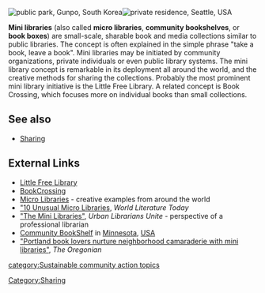 [[File:Minilibrary2.jpg|right|thumb|public park, Gunpo, [[South Korea]]]][[File:Minilibrary1.jpg|right|thumb|private residence, [[Seattle]], [[USA]]]]

'''Mini libraries''' (also called '''micro libraries''', '''community bookshelves''', or '''book boxes''') are small-scale, sharable book and media collections similar to public libraries. The concept is often explained in the simple phrase "take a book, leave a book". Mini libraries may be initiated by community organizations, private individuals or even public library systems. The mini library concept is remarkable in its deployment all around the world, and the creative methods for sharing the collections. Probably the most prominent mini library initiative is the Little Free Library. A related concept is Book Crossing, which focuses more on individual books than small collections.

== See also ==
*[[Sharing]]

== External Links ==

* [http://littlefreelibrary.org Little Free Library]
* [http://www.bookcrossing.com BookCrossing]
* [http://microlibraries.tumblr.com/ Micro Libraries] - creative examples from around the world
* [http://www.worldliteraturetoday.org/2012/july/10-unusual-micro-libraries "10 Unusual Micro Libraries], ''World Literature Today''
* [http://urbanlibrariansunite.org/2013/02/08/the-mini-libraries/ "The Mini Libraries"], ''Urban Librarians Unite'' - perspective of a professional librarian
* [http://communitybookshelfmn.com/ Community BookShelf] in [[Minnesota]], [[USA]]
* [http://www.oregonlive.com/living/index.ssf/2011/12/portland_book_lovers_nurture_n.html "Portland book lovers nurture neighborhood camaraderie with mini libraries"], ''The Oregonian''


{{scaendmenu}}

[[category:Sustainable community action topics]]
[[Category:Sharing]]